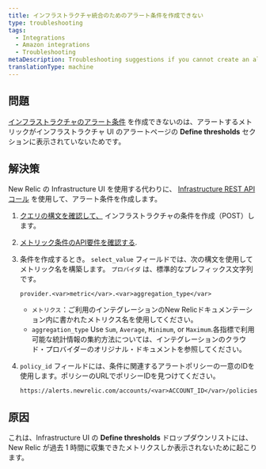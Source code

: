 ```yaml
---
title: インフラストラクチャ統合のためのアラート条件を作成できない
type: troubleshooting
tags:
  - Integrations
  - Amazon integrations
  - Troubleshooting
metaDescription: Troubleshooting suggestions if you cannot create an alert condition for your New Relic infrastructure integration.
translationType: machine
---
```


## 問題

[インフラストラクチャのアラート条件](/docs/infrastructure/new-relic-infrastructure/infrastructure-alert-conditions/infrastructure-alerts-add-edit-or-view-host-alert-information) を作成できないのは、アラートするメトリックがインフラストラクチャ UI のアラートページの **Define thresholds** セクションに表示されていないためです。

## 解決策

New Relic の Infrastructure UI を使用する代わりに、 [Infrastructure REST API コール](/docs/infrastructure/new-relic-infrastructure/infrastructure-alert-conditions/rest-api-calls-new-relic-infrastructure-alerts) を使用して、アラート条件を作成します。

1. [クエリの構文を確認して、](/docs/infrastructure/new-relic-infrastructure/infrastructure-alert-conditions/rest-api-calls-new-relic-infrastructure-alerts#post-conditions) インフラストラクチャの条件を作成（POST）します。

2. [メトリック条件のAPI要件を確認する](/docs/infrastructure/new-relic-infrastructure/infrastructure-alert-conditions/rest-api-calls-new-relic-infrastructure-alerts#metric-api).

3. 条件を作成するとき。 `select_value` フィールドでは、次の構文を使用してメトリック名を構築します。 `プロバイダ` は、標準的なプレフィックス文字列です。

   ```
   provider.<var>metric</var>.<var>aggregation_type</var>
   ```

   * `メトリクス`：ご利用のインテグレーションのNew Relicドキュメンテーション内に書かれたメトリクス名を使用してください。
   * `aggregation_type` Use `Sum`, `Average`, `Minimum`, or `Maximum`.各指標で利用可能な統計情報の集約方法については、インテグレーションのクラウド・プロバイダーのオリジナル・ドキュメントを参照してください。

4. `policy_id` フィールドには、条件に関連するアラートポリシーの一意のIDを使用します。ポリシーのURLでポリシーIDを見つけてください。

   ```
   https://alerts.newrelic.com/accounts/<var>ACCOUNT_ID</var>/policies/<var>ALERT_POLICY_ID</var>
   ```

## 原因

これは、Infrastructure UI の **Define thresholds** ドロップダウンリストには、New Relic が過去 1 時間に収集できたメトリクスしか表示されないために起こります。

